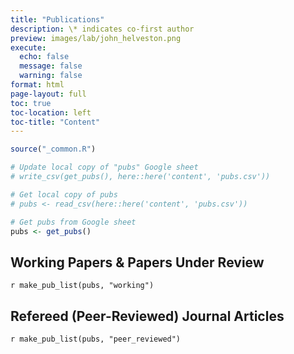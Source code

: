 ```yaml
---
title: "Publications"
description: \* indicates co-first author
preview: images/lab/john_helveston.png
execute: 
  echo: false
  message: false
  warning: false
format: html
page-layout: full
toc: true
toc-location: left
toc-title: "Content"
---
```


<!-- Remove margin under list items -->

<style>
ol {
    margin-bottom: 5px;
}
p {
  margin: 5px 0 0 0;
}
</style>

```r
source("_common.R")

# Update local copy of "pubs" Google sheet
# write_csv(get_pubs(), here::here('content', 'pubs.csv'))

# Get local copy of pubs
# pubs <- read_csv(here::here('content', 'pubs.csv'))

# Get pubs from Google sheet
pubs <- get_pubs()
```



## Working Papers & Papers Under Review

`r make_pub_list(pubs, "working")`


## Refereed (Peer-Reviewed) Journal Articles

`r make_pub_list(pubs, "peer_reviewed")`

<!-- ## Refereed Articles in Conference Proceedings -->

<!-- `r make_pub_list(pubs, "conference")` -->

<!-- ## Books and Book Chapters -->

<!-- `r make_pub_list(pubs, "book")` -->


<!-- ## Other -->

<!-- `r make_pub_list(pubs, "other")` -->

<!-- ## Theses -->

<!-- `r make_pub_list(pubs, "theses")` -->

<!-- ## Student Theses -->

<!-- <aside>Theses by students advised by Helveston</aside> -->

<!-- `r make_pub_list(pubs, "theses_student")` -->

<!-- ## Software -->

<!-- `r make_pub_list(pubs, "software")` -->


